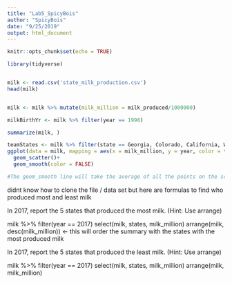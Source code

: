 ```yaml
---
title: "Lab5_SpicyBois"
author: "SpicyBois"
date: "9/25/2019"
output: html_document
---
```


```r
knitr::opts_chunk$set(echo = TRUE)
```

```r
library(tidyverse)


milk <- read.csv('state_milk_production.csv')
head(milk)


milk <- milk %>% mutate(milk_million = milk_produced/1000000)

milkBirthYr <- milk %>% filter(year == 1998)

summarize(milk, )

teamStates <- milk %>% filter(state == Georgia, Colorado, California, Wyoming, Florida)
ggplot(data = milk, mapping = aes(x = milk_million, y = year, color = teamStates))+
  geom_scatter()+
  geom_smooth(color = FALSE)

#The geom_smooth line will take the average of all the points on the scatter no matter what state they are from and will show a line that is approximately the average of all milk produced each year for the given states. This essentially means any point on the graph will tell you the year and average milk produced for that year by the 5 states.


```
didnt know how to clone the file / data set but here are formulas to find who produced most and least milk

In 2017, report the 5 states that produced the most milk. (Hint: Use arrange)

milk %>% filter(year == 2017)
select(milk, states, milk_million)
arrange(milk, desc(milk_million))  <- this will order the summary with the states with the most produced milk

In 2017, report the 5 states that produced the least milk. (Hint: Use arrange)

milk %>% filter(year == 2017)
select(milk, states, milk_million)
arrange(milk, milk_million)